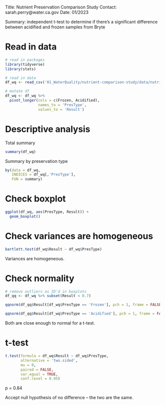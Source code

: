 Title: Nutrient Preservation Comparison Study
Contact: sarah.perry@water.ca.gov
Date: 01/2023

Summary: independent t-test to determine if there's a significant difference between acidified and frozen samples from Bryte

# Read in data
```r
# read in packages
library(tidyverse)
library(stats)
```

```r
# read in data
df_wq <- read_csv('01_WaterQuality/nutrient-comparison-study/data/nutrient_data.csv')

# mutate df
df_wq <- df_wq %>%
  pivot_longer(cols = c(Frozen, Acidified),
               names_to = 'PresType',
               values_to = 'Result')
```

# Descriptive analysis

Total summary
```r
summary(df_wq)
```
Summary by preservation type
```r
by(data = df_wq, 
   INDICES = df_wq[,'PresType'], 
   FUN = summary)
```
# Check boxplot
```r
ggplot(df_wq, aes(PresType, Result)) +
  geom_boxplot()
```
# Check variances are homogeneous
```r
bartlett.test(df_wq$Result ~ df_wq$PresType)
```
Variances are homogeneous.

# Check normality
```r
# remove outliers as ID'd in boxplots
df_qq <- df_wq %>% subset(Result < 0.7)

qqnorm(df_qq$Result[df_wq$PresType == 'Frozen'], pch = 1, frame = FALSE)
```

```r
qqnorm(df_qq$Result[df_wq$PresType == 'Acidified'], pch = 1, frame = FALSE)
```
Both are close enough to normal for a t-test.

# t-test
```r
t.test(formula = df_wq$Result ~ df_wq$PresType,
       alternative = 'two.sided',
       mu = 0, 
       paired = FALSE,   
       var.equal = TRUE,
       conf.level = 0.95)
```
p = 0.84

Accept null hypothesis of no difference -- the two are the same.
